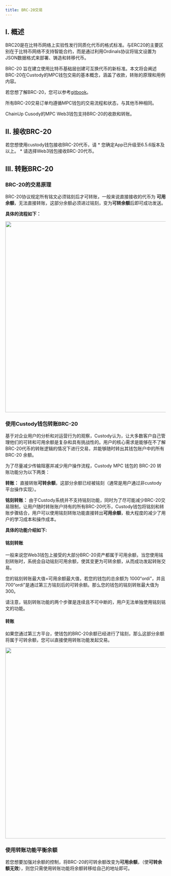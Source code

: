 ```yaml
---
title: BRC-20交易
---
```

## I. 概述

BRC20是在比特币网络上实验性发行同质化代币的格式标准。与ERC20的主要区别在于比特币网络不支持智能合约，而是通过利用Ordinals协议将铭文设置为JSON数据格式来部署、铸造和转移代币。

BRC-20 旨在建立使用比特币基础层创建可互换代币的新标准。本文将会阐述BRC-20在Custody的MPC钱包交易的基本概念，涵盖了收款，转账的原理和用例内容。

若您想了解BRC-20，您可以参考[gitbook](https://layer1.gitbook.io/layer1-foundation/foundation/purpose)。

所有BRC-20交易订单均遵循MPC钱包的交易流程和状态，与其他币种相同。

ChainUp Cusody的MPC Web3钱包支持BRC-20的收款和转账。

## II. 接收BRC-20

<Note>
若您想使用custody钱包接收BRC-20代币，请
* 您确定App已升级至6.5.6版本及以上。
* 请选择Web3钱包接收BRC-20代币。
</Note>


## III. 转账BRC-20

### BRC-20的交易原理

BRC-20协议规定所有铭文必须铭刻后才可转账，一般来说直接接收的代币为 **可用余额**，无法直接转账，这部分余额必须进过铭刻，变为**可转余额**后即可成功发送。

**具体的流程如下：**
<div className="w-full flex items-center justify-center">
    <img src="/images/help-center/BRC1CN.png" width="600"/>
</div>


### 使用Custody钱包转账BRC-20 

基于对企业用户的分析和对运营行为的观察，Custody认为，让大多数客户自己管理他们的可转和可用余额是复杂和具有挑战性的。用户的核心需求是能够在不了解BRC-20代币的转账逻辑的情况下进行交易，并能够随时转出其钱包账户中的所有 BRC-20 余额。

为了尽量减少传输阻塞并减少用户操作流程，Custody MPC 钱包的 BRC-20 转账功能分为以下两类：

**转账：** 直接转账**可转余额**，这部分余额已经被铭刻（通常是用户通过非custody平台操作实现）。

**铭刻转账：** 由于Custody系统并不支持铭刻功能，同时为了尽可能减少BRC-20交易限制，让用户随时转账账户持有的所有BRC-20代币，Custody钱包将铭刻和转账步骤结合，用户可以使用铭刻转账功能直接转出**可用余额**，极大程度的减少了用户的学习成本和操作成本。

**具体的功能介绍如下:** 

#### 铭刻转账
一般来说您Web3钱包上接受的大部分BRC-20资产都属于可用余额，当您使用铭刻转账时，系统会自动铭刻可用余额，使其变更为可转余额，从而成功发起转账交易。

您的铭刻转账最大值=可用余额最大值，若您的钱包的总余额为 1000“ordi”，并且 700“ordi”是通过第三方铭刻后的可转余额。那么您的钱包的铭刻转账最大值为300。

<Note>
请注意，铭刻转账功能的两个步骤是连续且不可中断的，用户无法单独使用铭刻铭文的功能。
</Note>

#### 转账
如果您通过第三方平台，使钱包的BRC-20余额已经进行了铭刻，那么这部分余额将属于可转余额，您可以直接使用转账功能发起交易。

<div className="w-full flex items-center justify-center">
    <img src="/images/help-center/BRC2CN.png" width="600"/>
</div>


### 使用转账功能平衡余额
若您想要加强对余额的控制，将BRC-20的可转余额改变为**可用余额**，（使**可转余额无效**），则您只需使用转账功能将余额转移给自己的地址即可。

